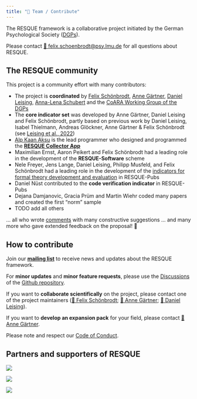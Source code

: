 ```yaml
---
title: "👥 Team / Contribute"
---
```


The RESQUE framework is a collaborative project initiated by the German Psychological Society ([DGPs](https://www.dgps.de)). 

Please contact [📧 felix.schoenbrodt@psy.lmu.de](mailto:felix.schoenbrodt@psy.lmu.de) for all questions about RESQUE.

## The RESQUE community

This project is a community effort with many contributors:

- The project is **coordinated** by [Felix Schönbrodt](http://www.nicebread.de), [Anne Gärtner](https://tu-dresden.de/mn/psychologie/ifap/differentielle-psychologie/die-professur/Mitarbeiter/dipl-psych-anne-gaertner), [Daniel Leising](https://tu-dresden.de/mn/psychologie/iaosp/diagnostische/die-professur/inhaber-in), [Anna-Lena Schubert](https://methoden.amd.psychologie.uni-mainz.de/schubert/) and the [CoARA Working Group of the DGPs](https://www.dgps.de/schwerpunkte/coara/)
- The **core indicator set** was developed by Anne Gärtner, Daniel Leising and Felix Schönbrodt, partly based on previous work by Daniel Leising, Isabel Thielmann, Andreas Glöckner, Anne Gärtner & Felix Schönbrodt (see [Leising et al., 2022](https://doi.org/10.5964/ps.6029.))
- [Alp Kaan Aksu](https://github.com/alpkaanaksu) is the lead programmer who designed and programmed the [**RESQUE Collector App**](https://resque-framework.github.io/collector-app)
- Maximilian Ernst, Aaron Peikert and Felix Schönbrodt had a leading role in the development of the **RESQUE-Software** scheme
- Nele Freyer, Jens Lange, Daniel Leising, Philipp Musfeld, and Felix Schönbrodt had a leading role in the development of the [indicators for formal theory development and evaluation](news/2024-02-26-theory_indicators.qmd) in RESQUE-Pubs
- Daniel Nüst contributed to the **code verification indicator** in RESQUE-Pubs
- Dejana Damjanovic, Gracia Prüm and Martin Wiehr coded many papers and created the first "norm" sample
- TODO add all others

... all who wrote [comments](publications.qmd) with many constructive suggestions
... and many more who gave extended feedback on the proposal! 🙏

## How to contribute

Join our [**mailing list**](https://www.listserv.dfn.de/sympa/info/psy-dora) to receive news and updates about the RESQUE framework.

For **minor updates** and **minor feature requests**, please use the [Discussions](https://github.com/orgs/RESQUE-Framework/discussions) of the [Github repository](https://github.com/RESQUE-Framework).

If you want to **collaborate scientifically** on the project, please contact one of the project maintainers ([📧 Felix Schönbrodt](mailto:felix.schoenbrodt@psy.lmu.de); [📧 Anne Gärtner](mailto:anne_gaertner@tu-dresden.de); [📧 Daniel Leising](mailto:Daniel.Leising@tu-dresden.de)).

If you want to **develop an expansion pack** for your field, please contact [📧 Anne Gärtner](mailto:anne_gaertner@tu-dresden.de).

Please note and respect our [Code of Conduct](/CODE_OF_CONDUCT.md).

## Partners and supporters of RESQUE

::: {layout-ncol=3}
![](includes/EFA_WortBildmarke_Quest_schwarz.png)

![](includes/dgps.jpg)

![](includes/CoARA.png)
:::